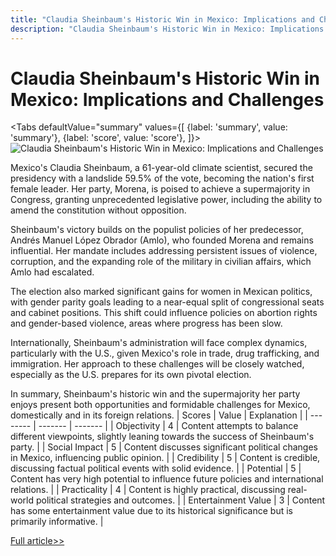 ```yaml
---
title: "Claudia Sheinbaum's Historic Win in Mexico: Implications and Challenges"
description: "Claudia Sheinbaum's Historic Win in Mexico: Implications and Challenges"
---
```



# Claudia Sheinbaum's Historic Win in Mexico: Implications and Challenges


<Tabs
	defaultValue="summary"
	values={[
	{label: 'summary', value: 'summary'},
	{label: 'score', value: 'score'},
]}>
<TabItem value="summary">
<img
  src="https://image.informedainews.com/2024/06/Soc-iHv-1717494764-0.jpg"
  alt="Claudia Sheinbaum's Historic Win in Mexico: Implications and Challenges"
/>



Mexico's Claudia Sheinbaum, a 61-year-old climate scientist, secured the presidency with a landslide 59.5% of the vote, becoming the nation's first female leader. Her party, Morena, is poised to achieve a supermajority in Congress, granting unprecedented legislative power, including the ability to amend the constitution without opposition.

Sheinbaum's victory builds on the populist policies of her predecessor, Andrés Manuel López Obrador (Amlo), who founded Morena and remains influential. Her mandate includes addressing persistent issues of violence, corruption, and the expanding role of the military in civilian affairs, which Amlo had escalated.

The election also marked significant gains for women in Mexican politics, with gender parity goals leading to a near-equal split of congressional seats and cabinet positions. This shift could influence policies on abortion rights and gender-based violence, areas where progress has been slow.

Internationally, Sheinbaum's administration will face complex dynamics, particularly with the U.S., given Mexico's role in trade, drug trafficking, and immigration. Her approach to these challenges will be closely watched, especially as the U.S. prepares for its own pivotal election.

In summary, Sheinbaum's historic win and the supermajority her party enjoys present both opportunities and formidable challenges for Mexico, domestically and in its foreign relations.
</TabItem>
<TabItem value="score">
	| Scores     | Value   | Explanation |
	| -------- | ------- | ------- |
	| Objectivity  | 4    | Content attempts to balance different viewpoints, slightly leaning towards the success of Sheinbaum's party.    |
	| Social Impact | 5     | Content discusses significant political changes in Mexico, influencing public opinion.    |
	| Credibility    | 5    | Content is credible, discussing factual political events with solid evidence.    |
	| Potential    | 5    | Content has very high potential to influence future policies and international relations.    |
	| Practicality    | 4    | Content is highly practical, discussing real-world political strategies and outcomes.    |
	| Entertainment Value    | 3    | Content has some entertainment value due to its historical significance but is primarily informative.    |
</TabItem>
</Tabs>

[Full article>>](https://www.theguardian.com/world/article/2024/jun/03/claudia-sheinbaum-president-mexico-party-supermajority)
